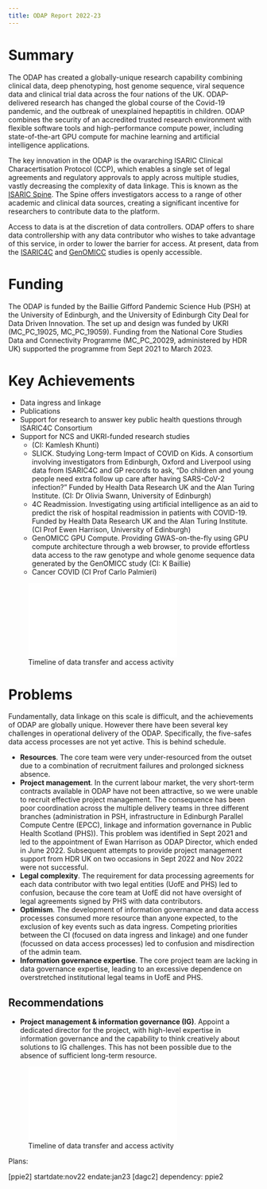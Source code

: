 ```yaml
---
title: ODAP Report 2022-23
---
```


# Summary

The ODAP has created a globally-unique research capability combining clinical data, deep phenotyping, host genome sequence, viral sequence data and clinical trial data across the four nations of the UK. ODAP-delivered research has changed the global course of the Covid-19 pandemic, and the outbreak of unexplained hepaptitis in children. ODAP combines the security of an accredited trusted research environment with flexible software tools and high-performance compute power, including state-of-the-art GPU compute for machine learning and artificial intelligence applications.

The key innovation in the ODAP is the ovararching ISARIC Clinical Characertisation Protocol (CCP), which enables a single set of legal agreements and regulatory approvals to apply across multiple studies, vastly decreasing the complexity of data linkage. This is known as the [ISARIC Spine](https://odap.ac.uk/manual/auto-generated/odap_manual#the-isaric-spine). The Spine offers investigators access to a range of other academic and clinical data sources, creating a significant incentive for researchers to contribute data to the platform. 

Access to data is at the discretion of data controllers. ODAP offers to share data controllership with any data contributor who wishes to take advantage of this service, in order to lower the barrier for access. At present, data from the [ISARIC4C](https://isaric4c.net) and [GenOMICC](https://genomicc.org) studies is openly accessible.

# Funding

The ODAP is funded by the Baillie Gifford Pandemic Science Hub (PSH) at the University of Edinburgh, and the University of Edinburgh City Deal for Data Driven Innovation. The set up and design was funded by UKRI (MC_PC_19025, MC_PC_19059). Funding from the National Core Studies Data and Connectivity Programme (MC_PC_20029, administered by HDR UK) supported the programme from Sept 2021 to March 2023. 

# Key Achievements

- Data ingress and linkage
- Publications
- Support for research to answer key public health questions through ISARIC4C Consortium
- Support for NCS and UKRI-funded research studies
	+ (CI: Kamlesh Khunti)
	+ SLICK. Studying Long-term Impact of COVID on Kids. A consortium involving investigators from Edinburgh, Oxford and Liverpool using data from ISARIC4C and GP records to ask, “Do children and young people need extra follow up care after having SARS-CoV-2 infection?” Funded by Health Data Research UK and the Alan Turing Institute. (CI: Dr Olivia Swann, University of Edinburgh)
	+ 4C Readmission. Investigating using artificial intelligence as an aid to predict the risk of hospital readmission in patients with COVID-19. Funded by Health Data Research UK and the Alan Turing Institute. (CI Prof Ewen Harrison, University of Edinburgh)
	+ GenOMICC GPU Compute. Providing GWAS-on-the-fly using GPU compute architecture through a web browser, to provide effortless data access to the raw genotype and whole genome sequence data generated by the GenOMICC study (CI: K Baillie)
	+ Cancer COVID (CI Prof Carlo Palmieri)


![Timeline of data transfer and access activity](timelines/auto-generated/data-ingress.pdf){#fig-ingress}

# Problems

Fundamentally, data linkage on this scale is difficult, and the achievements of ODAP are globally unique. However there have been several key challenges in operational delivery of the ODAP. Specifically, the five-safes data access processes are not yet active. This is behind schedule. 

- **Resources**. The core team were very under-resourced from the outset due to a combination of recruitment failures and prolonged sickness absence. 
- **Project management**. In the current labour market, the very short-term contracts available in ODAP have not been attractive, so we were unable to recruit effective project management. The consequence has been poor coordination across the multiple delivery teams in three different branches (administration in PSH, infrastructure in Edinburgh Parallel Compute Centre (EPCC), linkage and information governance in Public Health Scotland (PHS)). This problem was identified in Sept 2021 and led to the appointment of Ewan Harrison as ODAP Director, which ended in June 2022. Subsequent attempts to provide project management support from HDR UK on two occasions in Sept 2022 and Nov 2022 were not successful. 
- **Legal complexity**. The requirement for data processing agreements for each data contributor with two legal entities (UofE and PHS) led to confusion, because the core team at UofE did not have oversight of legal agreements signed by PHS with data contributors.
- **Optimism**. The development of information governance and data access processes consumed more resource than anyone expected, to the exclusion of key events such as data ingress. Competing priorities between the CI (focused on data ingress and linkage) and one funder (focussed on data access processes) led to confusion and misdirection of the admin team.
- **Information governance expertise**. The core project team are lacking in data governance expertise, leading to an excessive dependence on overstretched institutional legal teams in UofE and PHS.

## Recommendations

- **Project management & information governance (IG)**. Appoint a dedicated director for the project, with high-level expertise in information governance and the capability to think creatively about solutions to IG challenges. This has not been possible due to the absence of sufficient long-term resource. 




![Timeline of data transfer and access activity](timelines/auto-generated/ukrihdr-uk-odap-data.pdf){#fig-timedata}








Plans:

[ppie2] startdate:nov22 endate:jan23
[dagc2] dependency: ppie2






